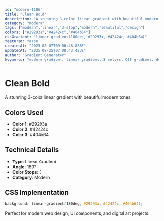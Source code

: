 ```yaml
---
id: "modern-1106"
title: "Clean Bold"
description: "A stunning 3-color linear gradient with beautiful modern tones"
category: "modern"
tags: ["modern","linear","3-stop","modern","beautiful","design"]
colors: ["#29293a","#42424c","#404b64"]
cssGradient: "linear-gradient(180deg, #29293a, #42424c, #404b64)"
featured: false
createdAt: "2025-08-07T09:06:48.888Z"
updatedAt: "2025-08-25T07:08:43.423Z"
author: "Gradient Generator"
keywords: "modern gradient, linear gradient, 3 colors, CSS gradient, design, #29293a, #42424c, #404b64"
---
```


# Clean Bold

A stunning 3-color linear gradient with beautiful modern tones

## Colors Used
- **Color 1**: #29293a
- **Color 2**: #42424c
- **Color 3**: #404b64

## Technical Details
- **Type**: Linear Gradient
- **Angle**: 180°
- **Color Stops**: 3
- **Category**: Modern

## CSS Implementation
```css
background: linear-gradient(180deg, #29293a, #42424c, #404b64);
```

Perfect for modern web design, UI components, and digital art projects.
